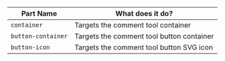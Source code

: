 | Part Name | What does it do? |
| --------- | ---------------- |
| `container` | Targets the comment tool container |
| `button-container` | Targets the comment tool button container |
| `button-icon` | Targets the comment tool button SVG icon |